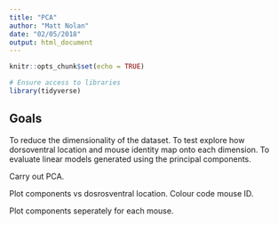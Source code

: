 ```yaml
---
title: "PCA"
author: "Matt Nolan"
date: "02/05/2018"
output: html_document
---
```

```r
knitr::opts_chunk$set(echo = TRUE)

# Ensure access to libraries
library(tidyverse)
```

## Goals

To reduce the dimensionality of the dataset. To test explore how dorsoventral location and mouse identity map onto each dimension. To evaluate linear models generated using the principal components.

Carry out PCA.




Plot components vs dosrosventral location. Colour code mouse ID.





Plot components seperately for each mouse.